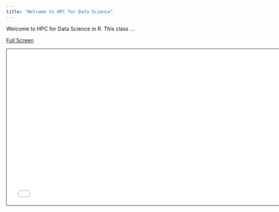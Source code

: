 ```yaml
---
title: "Welcome to HPC for Data Science"
---
```


Welcome to HPC for Data Science in R. This class ...

[Full Screen](slides.qmd)

```{=html}
<iframe class="slide-deck" src="slides.html" height="420" width="747" style="border: 1px solid #2e3846;"></iframe>
```
<!-- #### Outline -->

<!-- 1. About the Class: Intro -->

<!-- 2. About me -->

<!-- 3. Logistics: Working in groups -- Random # and move arount -->

<!-- 3. About you -->

<!-- 4.  -->

<!--     -->

<!--     -->

<!--     -->

<!--     -->

<!--     -->

<!--     -->

<!--     -->

<!-- #### Exercises -->
